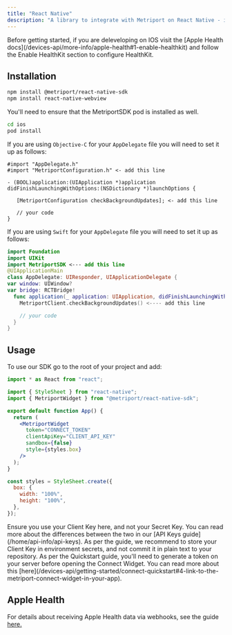 ```yaml
---
title: "React Native"
description: "A library to integrate with Metriport on React Native - including Apple Health integrations."
---
```


<Info>
  Before getting started, if you are deleveloping on IOS visit the [Apple Health
  docs](/devices-api/more-info/apple-health#1-enable-healthkit) and follow the Enable HealthKit
  section to configure HealthKit.
</Info>

## Installation

```sh
npm install @metriport/react-native-sdk
npm install react-native-webview
```

You'll need to ensure that the MetriportSDK pod is installed as well.

```sh
cd ios
pod install
```

If you are using `Objective-C` for your `AppDelegate` file you will need to set it up as follows:

```objc
#import "AppDelegate.h"
#import "MetriportConfiguration.h" <- add this line

- (BOOL)application:(UIApplication *)application didFinishLaunchingWithOptions:(NSDictionary *)launchOptions {

   [MetriportConfiguration checkBackgroundUpdates]; <- add this line

   // your code
}
```

If you are using `Swift` for your `AppDelegate` file you will need to set it up as follows:

```swift
import Foundation
import UIKit
import MetriportSDK <--- add this line
@UIApplicationMain
class AppDelegate: UIResponder, UIApplicationDelegate {
var window: UIWindow?
var bridge: RCTBridge!
  func application(_ application: UIApplication, didFinishLaunchingWithOptions launchOptions: [UIApplication.LaunchOptionsKey: Any]?) -> Bool {
    MetriportClient.checkBackgroundUpdates() <---- add this line

    // your code
  }
}
```

## Usage

To use our SDK go to the root of your project and add:

```jsx
import * as React from "react";

import { StyleSheet } from "react-native";
import { MetriportWidget } from "@metriport/react-native-sdk";

export default function App() {
  return (
    <MetriportWidget
      token="CONNECT_TOKEN"
      clientApiKey="CLIENT_API_KEY"
      sandbox={false}
      style={styles.box}
    />
  );
}

const styles = StyleSheet.create({
  box: {
    width: "100%",
    height: "100%",
  },
});
```

<Warning>
  Ensure you use your Client Key here, and not your Secret Key. You can read more about the
  differences between the two in our [API Keys guide](/home/api-info/api-keys).
</Warning>

<Info>
  As per the guide, we recommend to store your Client Key in environment secrets, and not commit it
  in plain text to your repository.
</Info>

<Info>
  As per the Quickstart guide, you'll need to generate a token on your server before opening the
  Connect Widget. You can read more about this
  [here](/devices-api/getting-started/connect-quickstart#4-link-to-the-metriport-connect-widget-in-your-app).
</Info>

## Apple Health

For details about receiving Apple Health data via webhooks, see the guide [here.](/devices-api/more-info/apple-health#receiving-data)
